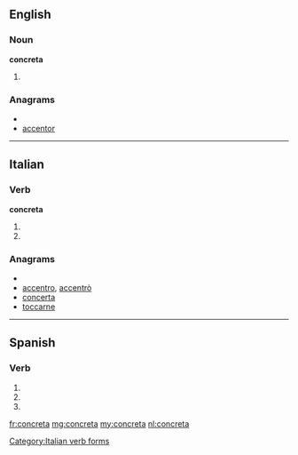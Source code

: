 ==English==

===Noun===
'''concreta'''

# {{plural of|[[concretum]]}}

===Anagrams===
* {{alphagram|accenort}}
* [[accentor#English|accentor]]


----

==Italian==

===Verb===
'''concreta'''

# {{form of|[[third-person|Third-person]] [[singular]] [[present tense]]|concretare|lang=Italian}}
# {{form of|[[second-person|Second-person]] singular [[imperative]]|concretare|lang=Italian}}

===Anagrams===
* {{alphagram|accenort}}
* [[accentro#Italian|accentro]], [[accentrò#Italian|accentrò]]
* [[concerta#Italian|concerta]]
* [[toccarne#Italian|toccarne]]

[[Category:Italian verb forms]]

----

==Spanish==

===Verb===
{{es-verb-form|concretar}}

# {{es-verb form of|ending=ar|mood=imperative|sense=affirmative|pers=2|formal=no|number=singular|[[concretar]]}}
# {{es-verb form of|ending=ar|mood=indicative|tense=present|pers=2|formal=yes|number=singular|[[concretar]]}}
# {{es-verb form of|ending=ar|mood=indicative|tense=present|pers=3|number=singular|[[concretar]]}}

[[fr:concreta]]
[[mg:concreta]]
[[my:concreta]]
[[nl:concreta]]